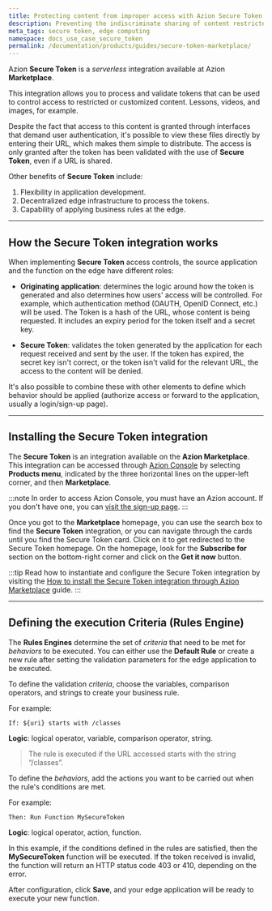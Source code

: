 ```yaml
---
title: Protecting content from improper access with Azion Secure Token
description: Preventing the indiscriminate sharing of content restricted to customers
meta_tags: secure token, edge computing
namespace: docs_use_case_secure_token
permalink: /documentation/products/guides/secure-token-marketplace/
---
```


Azion **Secure Token** is a *serverless* integration available at Azion **Marketplace**. 

This integration allows you to process and validate tokens that can be used to control access to restricted or customized content. Lessons, videos, and images, for example.

Despite the fact that access to this content is granted through interfaces that demand user authentication, it's possible to view these files directly by entering their URL, which makes them simple to distribute. The access is only granted after the token has been validated with the use of **Secure Token**, even if a URL is shared.

Other benefits of **Secure Token** include:

1. Flexibility in application development.
2. Decentralized edge infrastructure to process the tokens.
3. Capability of applying business rules at the edge.

---

## How the Secure Token integration works

When implementing **Secure Token** access controls, the source application and the function on the edge have different roles:

- **Originating application**: determines the logic around how the token is generated and also determines how users' access will be controlled. For example, which authentication method (OAUTH, OpenID Connect, etc.) will be used. The Token is a hash of the URL, whose content is being requested. It includes an expiry period for the token itself and a secret key.

- **Secure Token**: validates the token generated by the application for each request received and sent by the user. If the token has expired, the secret key isn't correct, or the token isn't valid for the relevant URL, the access to the content will be denied.

It's also possible to combine these with other elements to define which behavior should be applied (authorize access or forward to the application, usually a login/sign-up page).

---

## Installing the Secure Token integration

The **Secure Token** is an integration available on the **Azion Marketplace**. This integration can be accessed through [Azion Console](https://console.azion.com) by selecting **Products menu**, indicated by the three horizontal lines on the upper-left corner, and then **Marketplace**.

:::note
In order to access Azion Console, you must have an Azion account. If you don't have one, you can [visit the sign-up page](https://console.azion.com/signup).
:::

Once you got to the **Marketplace** homepage, you can use the search box to find the **Secure Token** integration, or you can navigate through the cards until you find the Secure Token card. Click on it to get redirected to the Secure Token homepage. On the homepage, look for the **Subscribe for** section on the bottom-right corner and click on the **Get it now** button.

:::tip
Read how to instantiate and configure the Secure Token integration by visiting the [How to install the Secure Token integration through Azion Marketplace](/en/documentation/products/guides/secure-token/) guide.
:::

---

## Defining the execution Criteria (Rules Engine)

The **Rules Engines** determine the set of *criteria* that need to be met for *behaviors* to be executed. You can either use the **Default Rule** or create a new rule after setting the validation parameters for the edge application to be executed.

To define the validation *criteria*, choose the variables, comparison operators, and strings to create your business rule.

For example:

`If: ${uri} starts with /classes`

**Logic**: logical operator, variable, comparison operator, string.

> The rule is executed if the URL accessed starts with the string “/classes”.

To define the *behaviors*, add the actions you want to be carried out when the rule's conditions are met. 

For example:

`Then: Run Function MySecureToken`

**Logic**: logical operator, action, function.

In this example, if the conditions defined in the rules are satisfied, then the **MySecureToken** function will be executed. If the token received is invalid, the function will return an HTTP status code 403 or 410, depending on the error. 

After configuration, click **Save**, and your edge application will be ready to execute your new function.




